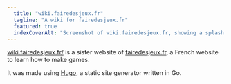 ```yaml
---
  title: "wiki.fairedesjeux.fr"
  tagline: "A wiki for fairedesjeux.fr"
  featured: true
  indexCoverAlt: "Screenshot of wiki.fairedesjeux.fr, showing a splash screen of the mascots and links to various categories about game development"
---
```


[wiki.fairedesjeux.fr/](https://wiki.gamedevalliance.fr/) is a sister website of [fairedesjeux.fr](https://fairedesjeux.fr), a French website to learn how to make games.

It was made using [Hugo](https://gohugo.io/), a static site generator written in Go.

<Image src="cover.png" alt=""></Image>
